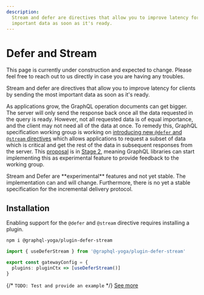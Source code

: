 ```yaml
---
description:
  Stream and defer are directives that allow you to improve latency for clients by sending the most
  important data as soon as it's ready.
---
```



# Defer and Stream

<Callout>
  This page is currently under construction and expected to change. Please feel free to reach out to
  us directly in case you are having any troubles.
</Callout>

Stream and defer are directives that allow you to improve latency for clients by sending the most
important data as soon as it's ready.

As applications grow, the GraphQL operation documents can get bigger. The server will only send the
response back once all the data requested in the query is ready. However, not all requested data is
of equal importance, and the client may not need all of the data at once. To remedy this, GraphQL
specification working group is working on
[introducing new `@defer` and `@stream` directives](https://github.com/graphql/graphql-wg/blob/main/rfcs/DeferStream.md)
which allows applications to request a subset of data which is critical and get the rest of the data
in subsequent responses from the server. This
[proposal](https://github.com/graphql/graphql-spec/pull/742) is in
[Stage 2](https://github.com/graphql/graphql-spec/blob/main/CONTRIBUTING.md#stage-2-draft), meaning
GraphQL libraries can start implementing this as experimental feature to provide feedback to the
working group.

<Callout>
  Stream and Defer are **experimental** features and not yet stable. The implementation can and will
  change. Furthermore, there is no yet a stable specification for the incremental delivery protocol.
</Callout>

## Installation

Enabling support for the `@defer` and `@stream` directive requires installing a plugin.

```sh npm2yarn
npm i @graphql-yoga/plugin-defer-stream
```

```ts filename="gateway.config.ts"
import { useDeferStream } from '@graphql-yoga/plugin-defer-stream'

export const gatewayConfig = {
  plugins: pluginCtx => [useDeferStream()]
}
```

{/* `TODO: Test and provide an example` */}
[See more](https://the-guild.dev/graphql/yoga-server/docs/features/defer-stream#using-defer)
